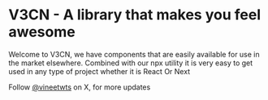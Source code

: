
# V3CN - A library that makes you feel awesome

Welcome to V3CN, we have components that are easily available for use in the market elsewhere. Combined with
our npx utility it is very easy to get used in any type of project whether it is React Or Next

Follow [@vineetwts](https://x.com/vineetwts) on X, for more updates
